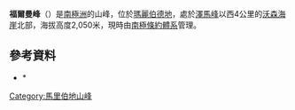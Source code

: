 {{coord|85|45|S|138|24|W|source:GNIS|display=title}}

'''福爾曼峰'''（{{lang-en|Foreman Peak}}）是[[南極洲|南極洲]]的山峰，位於[[瑪麗伯德地|瑪麗伯德地]]，處於[[澤馬峰|澤馬峰]]以西4公里的[[沃森海崖|沃森海崖]]北部，海拔高度2,050米，現時由[[南極條約體系|南極條約體系]]管理。

==參考資料==
*{{cite gnis | type = antarid | id = 5137| name = Foreman Peak | accessdate = 2012-04-01}}*{{usgs-gazetteer|id=5137}}

{{DEFAULTSORT:Foreman Peak}}
[[Category:馬里伯地山峰|Category:馬里伯地山峰]]


{{MarieByrdLand-geo-stub}}